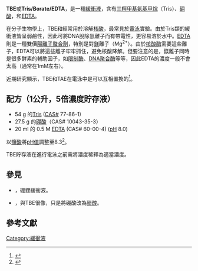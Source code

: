 {{Orphan|time=2017-08-28T02:11:52+00:00}}

'''TBE'''或'''Tris/Borate/EDTA'''，是一種[[緩衝液|緩衝液]]，含有[[三羥甲基氨基甲烷|三羥甲基氨基甲烷]]（Tris）、[[硼酸|硼酸]]，和[[EDTA|EDTA]]。

在分子生物學上，TBE和{{le|TAE緩衝液|TAE buffer|TAE}}經常用於溶解[[核酸|核酸]]，最常見於[[電泳|電泳]]實驗。由於Tris類的緩衝液皆呈弱鹼性，因此可將DNA脫除氫離子而有帶電性，更容易溶於水中。[[EDTA|EDTA]]則是一種雙價[[陽離子|陽離子]][[螯合|螯合劑]]，特別是對[[鎂|鎂]]離子（Mg<sup>2+</sup>）。由於[[核酸酶|核酸酶]]需要這些離子，EDTA可以將這些離子牢牢抓住，避免核酸降解。但要注意的是，鎂離子同時是很多酵素的輔助因子，如[[限制酶|限制酶]]、[[DNA聚合酶|DNA聚合酶]]等等，因此EDTA的濃度一般不會太高（通常在1mM左右）。

近期研究顯示，TBE和TAE在電泳中是可以互相置換的<ref>{{cite journal |last1=Brody |first1=J.R. |last2=Kern |first2=S.E. |year=2004 |title=History and principles of conductive media for standard DNA electrophoresis |url=http://www.cc.ahs.chula.ac.th/Molmed/DNA%20electro%27s%20conductive%20media.pdf |journal=Anal Biochem |volume=333 |issue=1 |pages=1–13 |doi=10.1016/j.ab.2004.05.054 |deadurl=yes |archiveurl=https://web.archive.org/web/20121224121719/http://www.cc.ahs.chula.ac.th/Molmed/DNA%20electro%27s%20conductive%20media.pdf |archivedate=2012-12-24 |access-date=2015-09-05 }}</ref>。

==配方（1公升，5倍濃度貯存液）==
*54 g 的[[Tris|Tris]] ([[CAS号|CAS#]] 77-86-1)
*27.5 g 的[[硼酸|硼酸]]（CAS# 10043-35-3）
*20 ml 的 0.5 M [[EDTA|EDTA]] (CAS# 60-00-4) ([[pH|pH]] 8.0)
以[[鹽酸|鹽酸]]將[[pH值|pH值]]調整至8.3<ref>{{Cite web |url=https://www.eeb.ucla.edu/Faculty/Barber/Web%20Protocols/Protocol7.pdf |title=存档副本 |accessdate=2015-09-05 |archive-date=2016-03-04 |archive-url=https://web.archive.org/web/20160304135303/https://www.eeb.ucla.edu/Faculty/Barber/Web%20Protocols/Protocol7.pdf |dead-url=no }}</ref>。

TBE貯存液在進行電泳之前需將濃度稀釋為適當濃度。
==參見==
*{{le|LB緩衝液|LB buffer}}，硼鋰緩衝液。
*{{le|TAE緩衝液|TAE buffer}}，與TBE很像，只是將硼酸改為[[醋酸|醋酸]]。
==參考文獻==
<references/>

{{DEFAULTSORT:Tbe Buffer}}
[[Category:緩衝液|Category:緩衝液]]